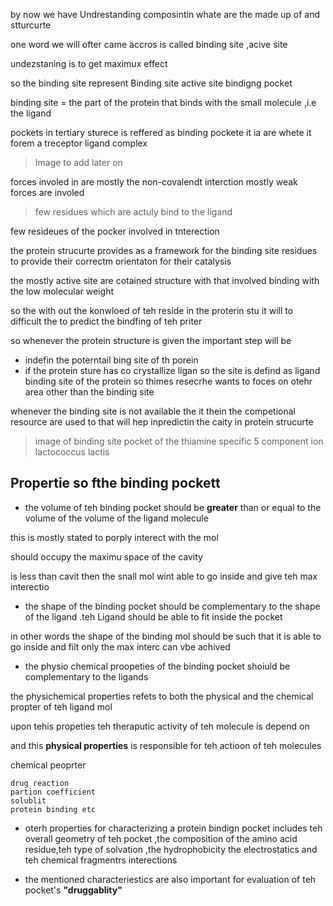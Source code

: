 




<BlogTitle title="Undrestanding the active site of a protein 💖"/>

by now we have Undrestanding composintin whate are the made up of and stturcurte

one word we will ofter came accros is called binding site ,acive site 

undezstaning is to get maximux effect

so the binding site represent Binding site active site bindigng pocket



binding site = the part of the protein that binds with the small molecule ,i.e the ligand


pockets in tertiary sturece is reffered as binding pockete
it ia are whete it forem a treceptor ligand complex

> Image to add later on

forces involed in are mostly the non-covalendt interction mostly weak forces are involed

>few residues which are actuly bind to the ligand

few resideues of the pocker involved in tnterection


the protein strucurte provides as a framework for the binding site residues to provide their correctm orientaton for their catalysis

the mostly active site are cotained structure with that involved binding with the low molecular weight


so the with out the konwloed of teh reside in the proterin stu  it will to difficult the to predict the bindfing of teh priter

so whenever the protein structure is given the important step will be 
* indefin the poterntail bing site of th porein
* if the protein sture has co crystallize ligan so the site is defind as ligand binding site of the protein
so thimes resecrhe wants to foces on otehr area other than the binding site

whenever the binding site is not available the it thein the competional resource are used to that will hep inpredictin the caity in protein strucurte


> image of binding site pocket of the thiamine specific 5 component ion lactococcus lactis


## Propertie so fthe binding pockett

* the volume of teh binding pocket should be **greater** than or equal to the volume of the volume of the ligand molecule

this is mostly stated to porply interect with the mol

should occupy the maximu space of the cavity 

is less than cavit then the snall mol wint able to go inside and give teh max interectio

* the shape of the binding pocket should be complementary to the shape of the ligand .teh Ligand should be able to fit inside the pocket

in other words the shape of the binding mol should be such that it is able to go inside and filt only the max interc can vbe achived

*  the physio chemical proopeties of the binding pocket shoiuld be complementary to the ligands


the physichemical properties refets to both the physical and the chemical propter of teh ligand mol

upon tehis propeties teh theraputic activity of teh molecule is depend on

and this **physical  properties** is responsible for teh actioon of teh molecules

chemical peoprter   

    drug reaction
    partion coefficient
    solublit
    protein binding etc


* oterh properties for characterizing  a protein bindign pocket includes teh overall geometry of teh pocket ,the composition of the amino acid residue,teh type of solvation ,the hydrophobicity the electrostatics and teh chemical fragmentrs interections


* the mentioned characteriestics are also important for evaluation of teh pocket's **"druggablity"**



